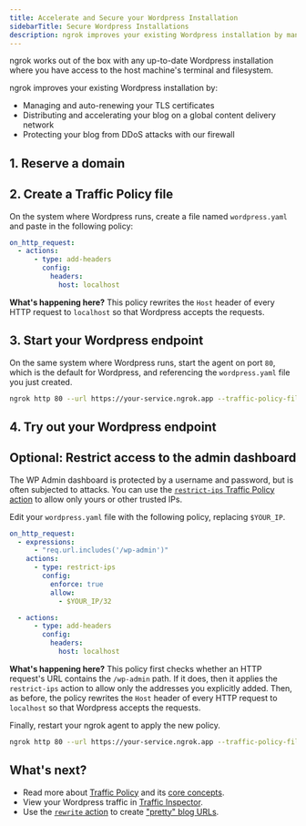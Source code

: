 ```yaml
---
title: Accelerate and Secure your Wordpress Installation
sidebarTitle: Secure Wordpress Installations
description: ngrok improves your existing Wordpress installation by managing your TLS certificates, accelerating your blog on our global load balancer, and protecting it from DDoS attacks.
---
```



ngrok works out of the box with any up-to-date Wordpress installation where you have access to the host machine's terminal and filesystem.

ngrok improves your existing Wordpress installation by:

- Managing and auto-renewing your TLS certificates
- Distributing and accelerating your blog on a global content delivery network
- Protecting your blog from DDoS attacks with our firewall

## 1. Reserve a domain

<ReserveDomain domain="https://your-blog.ngrok.app" />

## 2. Create a Traffic Policy file

On the system where Wordpress runs, create a file named `wordpress.yaml` and paste in the following policy:

```yaml
on_http_request:
  - actions:
      - type: add-headers
        config:
          headers:
            host: localhost
```

**What's happening here?** This policy rewrites the `Host` header of every HTTP request to `localhost` so that Wordpress accepts the requests.

## 3. Start your Wordpress endpoint

On the same system where Wordpress runs, start the agent on port `80`, which is the default for Wordpress, and referencing the `wordpress.yaml` file you just created.

```bash
ngrok http 80 --url https://your-service.ngrok.app --traffic-policy-file wordpress.yaml
```

## 4. Try out your Wordpress endpoint

<TryOut />

## Optional: Restrict access to the admin dashboard

The WP Admin dashboard is protected by a username and password, but is often subjected to attacks.
You can use the [`restrict-ips` Traffic Policy action](/traffic-policy/actions/restrict-ips/) to allow only yours or other trusted IPs.

Edit your `wordpress.yaml` file with the following policy, replacing `$YOUR_IP`.

```yaml
on_http_request:
  - expressions:
      - "req.url.includes('/wp-admin')"
    actions:
      - type: restrict-ips
        config:
          enforce: true
          allow:
            - $YOUR_IP/32

  - actions:
      - type: add-headers
        config:
          headers:
            host: localhost
```

**What's happening here?** This policy first checks whether an HTTP request's URL contains the `/wp-admin` path. If it does, then it applies the `restrict-ips` action to allow only the addresses you explicitly added.
Then, as before, the policy rewrites the `Host` header of every HTTP request to `localhost` so that Wordpress accepts the requests.

Finally, restart your ngrok agent to apply the new policy.

```bash
ngrok http 80 --url https://your-service.ngrok.app --traffic-policy-file wordpress.yaml
```

## What's next?

- Read more about [Traffic Policy](/traffic-policy) and its [core concepts](/traffic-policy/concepts).
- View your Wordpress traffic in [Traffic Inspector](https://dashboard.ngrok.com/traffic-inspector).
- Use the [`rewrite` action](/traffic-policy/actions/redirect) to create ["pretty" blog URLs](/traffic-policy/examples/url-rewrites/).
